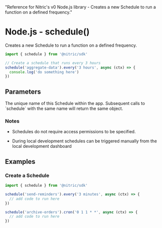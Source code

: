   "Reference for Nitric's v0 Node.js library - Creates a new Schedule to run a function on a defined frequency."

# Node.js - schedule()

Creates a new Schedule to run a function on a defined frequency.

```javascript
import { schedule } from '@nitric/sdk'

// Create a schedule that runs every 3 hours
schedule('aggregate-data').every('3 hours', async (ctx) => {
  console.log('do something here')
})
```

## Parameters

<Properties>
  <Property name="description" required type="string">
    The unique name of this Schedule within the app. Subsequent calls to
    `schedule` with the same name will return the same object.
  </Property>
</Properties>

### Notes

- Schedules do not require access permissions to be specified.

- During local development schedules can be triggered manually from the local development dashboard

## Examples

### Create a Schedule

```javascript
import { schedule } from '@nitric/sdk'

schedule('send-reminders').every('3 minutes', async (ctx) => {
  // add code to run here
})

schedule('archive-orders').cron('0 1 1 * *', async (ctx) => {
  // add code to run here
})
```
